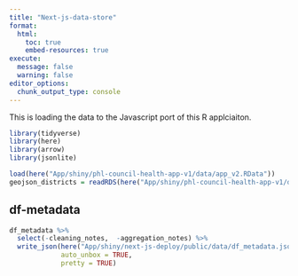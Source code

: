 ```yaml
---
title: "Next-js-data-store"
format: 
  html:
    toc: true
    embed-resources: true
execute: 
  message: false
  warning: false
editor_options: 
  chunk_output_type: console
---
```


This is loading the data to the Javascript port of this R applciaiton. 


```r
library(tidyverse)
library(here)
library(arrow)
library(jsonlite)

load(here("App/shiny/phl-council-health-app-v1/data/app_v2.RData"))
geojson_districts = readRDS(here("App/shiny/phl-council-health-app-v1/data/geojson_districts_simp.rds"))

```


## df-metadata


```r

df_metadata %>% 
  select(-cleaning_notes,  -aggregation_notes) %>% 
  write_json(here("App/shiny/next-js-deploy/public/data/df_metadata.json"), 
             auto_unbox = TRUE, 
             pretty = TRUE)
  
```
